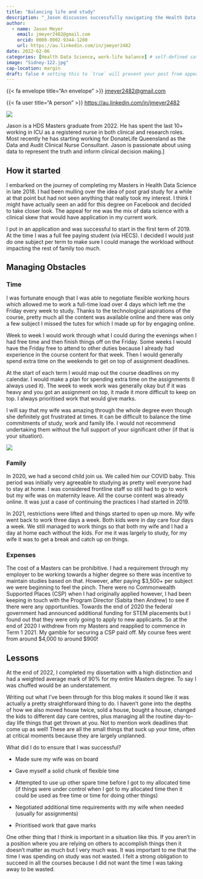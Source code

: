 ```yaml
---
title: "Balancing life and study"
description: "_Jason discusses successfully navigating the Health Data Science Masters while balancing work, family and other life committments_"
author:
  - name: Jason Meyer
    email: jmeyer2482@gmail.com
    orcid: 0000-0002-9344-1280
    url: https://au.linkedin.com/in/jmeyer2482
date: 2022-02-06
categories: [Health Data Science, work-life balance] # self-defined categories
image: "Sidney-122.jpg"
cap-location: margin
draft: false # setting this to `true` will prevent your post from appearing on your listing page until you're ready!
---
```


<div class="author-meta-content">
{{< fa envelope title="An envelope" >}} <a href="jmeyer2482@gmail.com">jmeyer2482@gmail.com</a>
</div>

<div class="author-meta-content">
{{< fa user title="A person" >}} <a href="https://au.linkedin.com/in/jmeyer2482">https://au.linkedin.com/in/jmeyer2482</a>
</div>


::: {.aside}

::: {.profilepic}
![](jason-meyer.jpeg)
:::

Jason is a HDS Masters graduate from 2022. He has spent the last 10+ working in ICU as a registered nurse in both clinical and research roles. Most recently he has starting working for DonateLife Queensland as the Data and Audit Clinical Nurse Consultant. Jason is passionate about using data to represent the truth and inform clinical decision making.]

:::

## How it started

I embarked on the journey of completing my Masters in Health Data Science in late 2018. I had been mulling over the idea of post grad study for a while at that point but had not seen anything that really took my interest. I think I might have actually seen an add for this degree on Facebook and decided to take closer look. The appeal for me was the mix of data science with a clinical skew that would have application in my current work.

I put in an application and was successful to start in the first term of 2019. At the time I was a full fee paying student (via HECS). I decided I would just do one subject per term to make sure I could manage the workload without impacting the rest of family too much.

## Managing Obstacles

### Time

I was fortunate enough that I was able to negotiate flexible working hours which allowed me to work a full-time load over 4 days which left me the Friday every week to study. Thanks to the technological aspirations of the course, pretty much all the content was available online and there was only a few subject I missed the tutes for which I made up for by engaging online.

Week to week I would work through what I could during the evenings when I had free time and then finish things off on the Friday. Some weeks I would have the Friday free to attend to other duties because I already had experience in the course content for that week. Then I would generally spend extra time on the weekends to get on top of assignment deadlines.

At the start of each term I would map out the course deadlines on my calendar. I would make a plan for spending extra time on the assignments (I always used it). The week to week work was generally okay but if it was heavy and you got an assignment on top, it made it more difficult to keep on top. I always prioritised work that would give marks.

I will say that my wife was amazing through the whole degree even though she definitely got frustrated at times. It can be difficult to balance the time commitments of study, work and family life. I would not recommend undertaking them without the full support of your significant other (if that is your situation).

![](Sidney-122.jpg)

### Family

In 2020, we had a second child join us. We called him our COVID baby. This period was initially very agreeable to studying as pretty well everyone had to stay at home. I was considered frontline staff so still had to go to work but my wife was on maternity leave. All the course content was already online. It was just a case of continuing the practices I had started in 2019.

In 2021, restrictions were lifted and things started to open up more. My wife went back to work three days a week. Both kids were in day care four days a week. We still managed to work things so that both my wife and I had a day at home each without the kids. For me it was largely to study, for my wife it was to get a break and catch up on things.

### Expenses

The cost of a Masters can be prohibitive. I had a requirement through my employer to be working towards a higher degree so there was incentive to maintain studies based on that. However, after paying \$3,500+ per subject we were beginning to feel the pinch. There were no Commonwealth Supported Places (CSP) when I had originally applied however, I had been keeping in touch with the Program Director (Sabita then Andrew) to see if there were any opportunities. Towards the end of 2020 the federal government had announced additional funding for STEM placements but I found out that they were only going to apply to new applicants. So at the end of 2020 I withdrew from my Masters and reapplied to commence in Term 1 2021. My gamble for securing a CSP paid off. My course fees went from around \$4,000 to around \$900!

## Lessons

At the end of 2022, I completed my dissertation with a high distinction and had a weighted average mark of 90% for my entire Masters degree. To say I was chuffed would be an understatement.

Writing out what I've been through for this blog makes it sound like it was actually a pretty straightforward thing to do. I haven't gone into the depths of how we also moved house twice, sold a house, bought a house, changed the kids to different day care centres, plus managing all the routine day-to-day life things that get thrown at you. Not to mention work deadlines that come up as well! These are all the small things that suck up your time, often at critical moments because they are largely unplanned.

What did I do to ensure that I was successful?

-   Made sure my wife was on board

-   Gave myself a solid chunk of flexible time

-   Attempted to use up other spare time before I got to my allocated time (if things were under control when I got to my allocated time then it could be used as free time or time for doing other things)

-   Negotiated additional time requirements with my wife when needed (usually for assignments)

-   Prioritised work that gave marks

One other thing that I think is important in a situation like this. If you aren't in a position where you are relying on others to accomplish things then it doesn't matter as much but I very much was. It was important to me that the time I was spending on study was not wasted. I felt a strong obligation to succeed in all the courses because I did not want the time I was taking away to be wasted.

